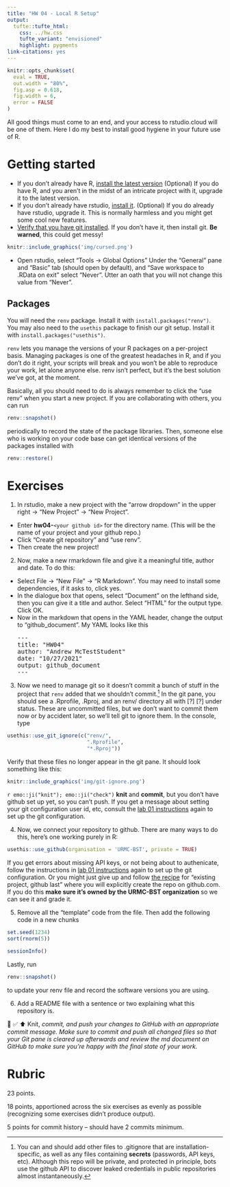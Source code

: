 ```yaml
---
title: "HW 04 - Local R Setup"
output: 
  tufte::tufte_html:
    css: ../hw.css
    tufte_variant: "envisioned"
    highlight: pygments
link-citations: yes
---
```


```r
knitr::opts_chunk$set(
  eval = TRUE,
  out.width = "80%",
  fig.asp = 0.618,
  fig.width = 6,
  error = FALSE
)
```

All good things must come to an end, and your access to rstudio.cloud will be one of them.
Here I do my best to install good hygiene in your future use of R.

# Getting started

*  If you don't already have R, [install the latest version](https://cloud.r-project.org/) (Optional) If you do have R, and you aren't in the midst of an intricate project with it, upgrade it to the latest version.
*  If you don't already have rstudio, [install it](https://www.rstudio.com/products/rstudio/download/preview/).  (Optional) If you do already have rstudio, upgrade it.  This is normally harmless and you might get some cool new features.
*  [Verify that you have git installed](https://happygitwithr.com/install-git.html).  If you don't have it, then install git.  **Be warned**, this could get messy!

```r
knitr::include_graphics('img/cursed.png')
```

*  Open rstudio, select "Tools -> Global Options"  Under the "General" pane and "Basic" tab (should open by default), and "Save workspace to .RData on exit" select "Never". Utter an oath that you will not change this value from "Never".



## Packages

You will need the `renv` package.  Install it with `install.packages("renv")`.  You may also need to the `usethis` package to finish our git setup.  Install it with `install.packages("usethis")`.

`renv` lets you manage the versions of your R packages on a per-project basis.  Managing packages is one of the greatest headaches in R, and if you don't do it right, your scripts will break and you won't be able to reproduce your work, let alone anyone else.  renv isn't perfect, but it's the best solution we've got, at the moment.

Basically, all you should need to do is always remember to click the "use renv" when you start a new project.  If you are collaborating with others, you can run
```r
renv::snapshot()
```
periodically to record the state of the package libraries.  Then, someone else who is working on your code base can get identical versions of the packages installed with
```r
renv::restore()
```


# Exercises

1.  In rstudio, make a new project with the "arrow dropdown" in the upper right -> "New Project" -> "New Project".  
*  Enter **hw04-**`<your github id>` for the directory name.  (This will be the name of your project and your github repo.)
*  Click "Create git repository" and "use renv".
*  Then create the new project!

2.  Now, make a new rmarkdown file and give it a meaningful title, author and date.  To do this:
*  Select File -> "New File" -> "R Markdown".  You may need to install some dependencies, if it asks to, click yes.
*  In the dialogue box that opens, select "Document" on the lefthand side, then you can give it a title and author.  Select "HTML" for the output type.  Click OK.
*  Now in the markdown that opens in the YAML header, change the output to "github_document".  My YAML looks like this
<pre>
---
title: "HW04"
author: "Andrew McTestStudent"
date: "10/27/2021"
output: github_document
---
</pre>

3.  Now we need to manage git so it doesn't commit a bunch of stuff in the project that `renv` added that we shouldn't commit.^[You can and should add other files to .gitignore that are installation-specific, as well as any files containing **secrets** (passwords, API keys, etc).  Although this repo will be private, and protected in principle, bots use the github API to discover leaked credentials in public repositories almost instantaneously.]
In the git pane, you should see a .Rprofile, .Rproj, and an renv/ directory all with [?] [?] under status.  These are uncommitted files, but we don't want to commit them now or by accident later, so we'll tell git to ignore them.  In the console, type
```r
usethis::use_git_ignore(c("renv/",
                          ".Rprofile",
                          "*.Rproj"))
```

Verify that these files no longer appear in the git pane.  It should look something like this:
```r
knitr::include_graphics('img/git-ignore.png')
```

`r emo::ji("knit"); emo::ji("check")` **knit** and **commit**, but you don't have github set up yet, so you can't push.  If you get a message about setting your git configuration user id, etc, consult the [lab 01 instructions](https://urmc-bst.github.io/bst430-fall2021-site/hw_lab_instruction/lab01-hello-r.html) again to set up the git configuration.

4.  Now, we connect your repository to github.  There are many ways to do this, here's one working purely in R:
```r
usethis::use_github(organisation = 'URMC-BST', private = TRUE)
```

If you get errors about missing API keys, or not being about to authenicate, follow the instructions in [lab 01 instructions](https://urmc-bst.github.io/bst430-fall2021-site/hw_lab_instruction/lab01-hello-r.html) again to set up the git configuration.  Or you might just give up and follow [the recipe](https://happygitwithr.com/existing-github-last.html) for "existing project, github last" where you will explicitly create the repo on github.com.  If you do this **make sure it's owned by the URMC-BST organization** so we can see it and grade it.

5.  Remove all the "template" code from the file.  Then add the following code in a new chunks
```r
set.seed(1234)
sort(rnorm(5))
```

```r
sessionInfo()
```

Lastly, run
```r
renv::snapshot()
```

to update your renv file and record the software versions you are using.

6.  Add a README file with a sentence or two explaining what this repository is.

🧶 ✅ ⬆️ Knit, *commit, and push your changes to GitHub with an appropriate commit message. Make sure to commit and push all changed files so that your Git pane is cleared up afterwards and review the md document on GitHub to make sure you're happy with the final state of your work.*

# Rubric

23 points.

18 points, apportioned across the six exercises as evenly as possible (recognizing some exercises didn't produce output).

5 points for commit history -- should have 2 commits minimum.
